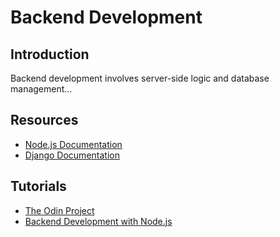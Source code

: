 # Backend Development

## Introduction
Backend development involves server-side logic and database management...

## Resources
- [Node.js Documentation](https://nodejs.org/en/docs/)
- [Django Documentation](https://docs.djangoproject.com/en/stable/)

## Tutorials
- [The Odin Project](https://www.theodinproject.com/)
- [Backend Development with Node.js](https://www.udemy.com/course/the-complete-nodejs-developer-course-2/)